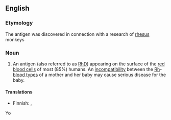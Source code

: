 {{wikipedia}}
==English==

===Etymology===
The antigen was discovered in connection with a research of [[rhesus]] monkeys

===Noun===
{{en-noun|sg=[[rhesus|Rhesus]] [[factor]]}}

# An antigen (also referred to as [[RhD]]) appearing on the surface of the [[red blood cell|red blood cells]] of most (85%) humans. An [[incompatibility]] between the [[Rh]]-[[blood type|blood types]] of a mother and her baby may cause serious disease for the baby.

====Translations====
{{trans-top|RhD-antigen}}
*Finnish: {{t-|fi|reesustekijä}}, {{t-|fi|Rh-tekijä}}
{{trans-mid}}
{{trans-bottom}}


Yo